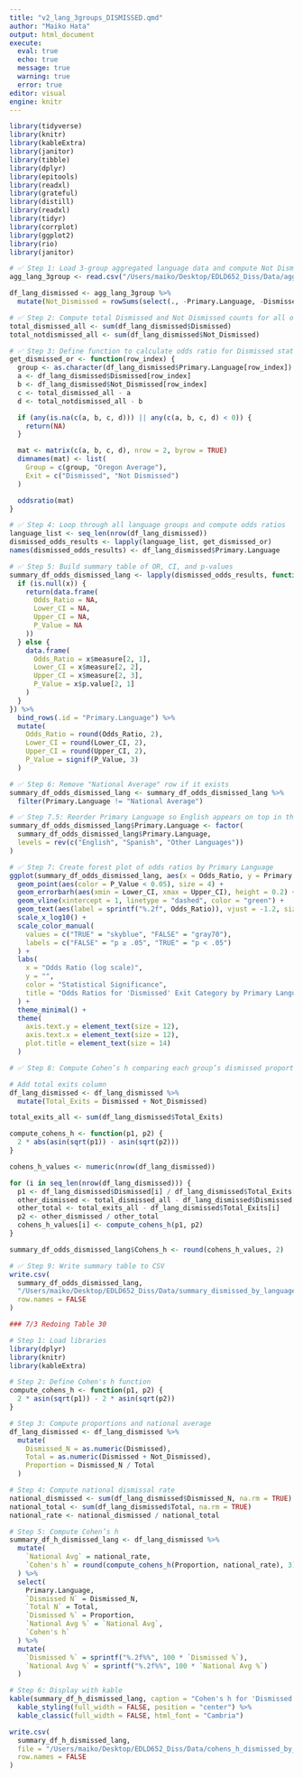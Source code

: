 ```yaml
---
title: "v2_lang_3groups_DISMISSED.qmd"
author: "Maiko Hata"
output: html_document
execute: 
  eval: true 
  echo: true
  message: true 
  warning: true
  error: true
editor: visual
engine: knitr
---
```


```r
library(tidyverse)
library(knitr)
library(kableExtra)
library(janitor)
library(tibble)
library(dplyr)
library(epitools)
library(readxl)
library(grateful)
library(distill)
library(readxl)
library(tidyr)
library(corrplot)
library(ggplot2)
library(rio)
library(janitor)
```

```r
# ✅ Step 1: Load 3-group aggregated language data and compute Not Dismissed column
agg_lang_3group <- read.csv("/Users/maiko/Desktop/EDLD652_Diss/Data/agg_by_lang_3group.csv")

df_lang_dismissed <- agg_lang_3group %>%
  mutate(Not_Dismissed = rowSums(select(., -Primary.Language, -Dismissed)))

```

```r
# ✅ Step 2: Compute total Dismissed and Not Dismissed counts for all of Oregon
total_dismissed_all <- sum(df_lang_dismissed$Dismissed)
total_notdismissed_all <- sum(df_lang_dismissed$Not_Dismissed)

```

```r
# ✅ Step 3: Define function to calculate odds ratio for Dismissed status by language
get_dismissed_or <- function(row_index) {
  group <- as.character(df_lang_dismissed$Primary.Language[row_index])
  a <- df_lang_dismissed$Dismissed[row_index]
  b <- df_lang_dismissed$Not_Dismissed[row_index]
  c <- total_dismissed_all - a
  d <- total_notdismissed_all - b

  if (any(is.na(c(a, b, c, d))) || any(c(a, b, c, d) < 0)) {
    return(NA)
  }

  mat <- matrix(c(a, b, c, d), nrow = 2, byrow = TRUE)
  dimnames(mat) <- list(
    Group = c(group, "Oregon Average"),
    Exit = c("Dismissed", "Not Dismissed")
  )

  oddsratio(mat)
}

```

```r
# ✅ Step 4: Loop through all language groups and compute odds ratios
language_list <- seq_len(nrow(df_lang_dismissed))
dismissed_odds_results <- lapply(language_list, get_dismissed_or)
names(dismissed_odds_results) <- df_lang_dismissed$Primary.Language

```

```r
# ✅ Step 5: Build summary table of OR, CI, and p-values
summary_df_odds_dismissed_lang <- lapply(dismissed_odds_results, function(x) {
  if (is.null(x)) {
    return(data.frame(
      Odds_Ratio = NA,
      Lower_CI = NA,
      Upper_CI = NA,
      P_Value = NA
    ))
  } else {
    data.frame(
      Odds_Ratio = x$measure[2, 1],
      Lower_CI = x$measure[2, 2],
      Upper_CI = x$measure[2, 3],
      P_Value = x$p.value[2, 1]
    )
  }
}) %>%
  bind_rows(.id = "Primary.Language") %>%
  mutate(
    Odds_Ratio = round(Odds_Ratio, 2),
    Lower_CI = round(Lower_CI, 2),
    Upper_CI = round(Upper_CI, 2),
    P_Value = signif(P_Value, 3)
  )

```

```r
# ✅ Step 6: Remove "National Average" row if it exists
summary_df_odds_dismissed_lang <- summary_df_odds_dismissed_lang %>%
  filter(Primary.Language != "National Average")

```

```r
# ✅ Step 7.5: Reorder Primary Language so English appears on top in the plot
summary_df_odds_dismissed_lang$Primary.Language <- factor(
  summary_df_odds_dismissed_lang$Primary.Language,
  levels = rev(c("English", "Spanish", "Other Languages"))
)

```

```r
# ✅ Step 7: Create forest plot of odds ratios by Primary Language
ggplot(summary_df_odds_dismissed_lang, aes(x = Odds_Ratio, y = Primary.Language)) +
  geom_point(aes(color = P_Value < 0.05), size = 4) +
  geom_errorbarh(aes(xmin = Lower_CI, xmax = Upper_CI), height = 0.2) +
  geom_vline(xintercept = 1, linetype = "dashed", color = "green") +
  geom_text(aes(label = sprintf("%.2f", Odds_Ratio)), vjust = -1.2, size = 3.5) +
  scale_x_log10() +
  scale_color_manual(
    values = c("TRUE" = "skyblue", "FALSE" = "gray70"),
    labels = c("FALSE" = "p ≥ .05", "TRUE" = "p < .05")
  ) +
  labs(
    x = "Odds Ratio (log scale)",
    y = "",
    color = "Statistical Significance",
    title = "Odds Ratios for 'Dismissed' Exit Category by Primary Language (Oregon)"
  ) +
  theme_minimal() +
  theme(
    axis.text.y = element_text(size = 12),
    axis.text.x = element_text(size = 12),
    plot.title = element_text(size = 14)
  )

```

```r
# ✅ Step 8: Compute Cohen’s h comparing each group’s dismissed proportion to the rest of Oregon

# Add total exits column
df_lang_dismissed <- df_lang_dismissed %>%
  mutate(Total_Exits = Dismissed + Not_Dismissed)

total_exits_all <- sum(df_lang_dismissed$Total_Exits)

compute_cohens_h <- function(p1, p2) {
  2 * abs(asin(sqrt(p1)) - asin(sqrt(p2)))
}

cohens_h_values <- numeric(nrow(df_lang_dismissed))

for (i in seq_len(nrow(df_lang_dismissed))) {
  p1 <- df_lang_dismissed$Dismissed[i] / df_lang_dismissed$Total_Exits[i]
  other_dismissed <- total_dismissed_all - df_lang_dismissed$Dismissed[i]
  other_total <- total_exits_all - df_lang_dismissed$Total_Exits[i]
  p2 <- other_dismissed / other_total
  cohens_h_values[i] <- compute_cohens_h(p1, p2)
}

summary_df_odds_dismissed_lang$Cohens_h <- round(cohens_h_values, 2)

```

```r
# ✅ Step 9: Write summary table to CSV
write.csv(
  summary_df_odds_dismissed_lang,
  "/Users/maiko/Desktop/EDLD652_Diss/Data/summary_dismissed_by_language.csv",
  row.names = FALSE
)

```

```r
### 7/3 Redoing Table 30

# Step 1: Load libraries
library(dplyr)
library(knitr)
library(kableExtra)

# Step 2: Define Cohen's h function
compute_cohens_h <- function(p1, p2) {
  2 * asin(sqrt(p1)) - 2 * asin(sqrt(p2))
}

# Step 3: Compute proportions and national average
df_lang_dismissed <- df_lang_dismissed %>%
  mutate(
    Dismissed_N = as.numeric(Dismissed),
    Total = as.numeric(Dismissed + Not_Dismissed),
    Proportion = Dismissed_N / Total
  )

# Step 4: Compute national dismissal rate
national_dismissed <- sum(df_lang_dismissed$Dismissed_N, na.rm = TRUE)
national_total <- sum(df_lang_dismissed$Total, na.rm = TRUE)
national_rate <- national_dismissed / national_total

# Step 5: Compute Cohen’s h
summary_df_h_dismissed_lang <- df_lang_dismissed %>%
  mutate(
    `National Avg` = national_rate,
    `Cohen's h` = round(compute_cohens_h(Proportion, national_rate), 3)
  ) %>%
  select(
    Primary.Language,
    `Dismissed N` = Dismissed_N,
    `Total N` = Total,
    `Dismissed %` = Proportion,
    `National Avg %` = `National Avg`,
    `Cohen's h`
  ) %>%
  mutate(
    `Dismissed %` = sprintf("%.2f%%", 100 * `Dismissed %`),
    `National Avg %` = sprintf("%.2f%%", 100 * `National Avg %`)
  )

# Step 6: Display with kable
kable(summary_df_h_dismissed_lang, caption = "Cohen's h for 'Dismissed' Exit Rates by Primary Language (Oregon)") %>%
  kable_styling(full_width = FALSE, position = "center") %>%
  kable_classic(full_width = FALSE, html_font = "Cambria")

```

```r
write.csv(
  summary_df_h_dismissed_lang,
  file = "/Users/maiko/Desktop/EDLD652_Diss/Data/cohens_h_dismissed_by_3language_OR.csv",
  row.names = FALSE
)

```
